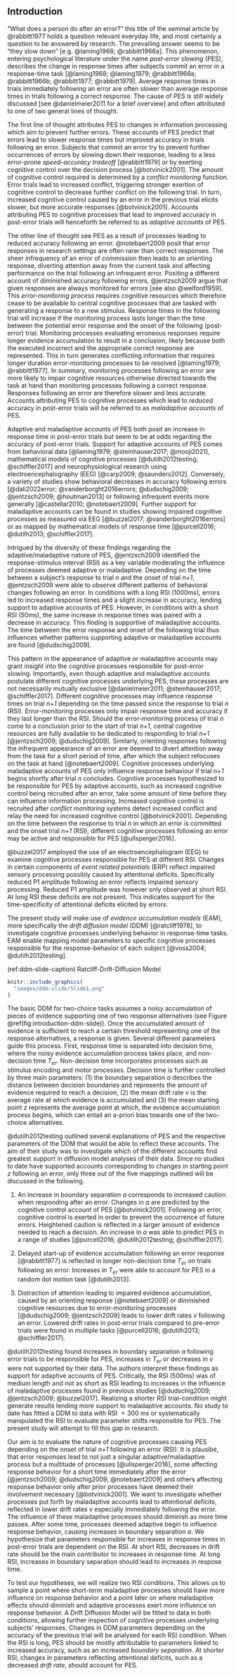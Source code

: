 ## Introduction
"What does a person do after an error?" this title of the seminal article by @rabbitt1977 holds a question relevant everyday life, and most certainly a question to be answered by research. The prevailing answer seems to be "they slow down" [e.g. @laming1968; @rabbitt1966a]. This phenomenon, entering psychological literature under the name _post-error slowing_ (PES), describes the change in response times after subjects commit an error in a response-time task [@laming1968; @laming1979; @rabbitt1966a; @rabbitt1966b; @rabbitt1977; @rabbitt1979]. Average response times in trials immediately following an error are often slower than average response times in trials following a correct response. The cause of PES is still widely discussed [see @danielmeier2011 for a brief overview] and often attributed to one of two general lines of thought.

The first line of thought attributes PES to changes in information processing which aim to prevent further errors. These accounts of PES predict that errors lead to slower response times but improved accuracy in trials following an error. Subjects that commit an error try to prevent further occurrences of errors by slowing down their response, leading to a less error-prone _speed-accuracy tradeoff_ [@rabbitt1979] or by exerting cognitive control over the decision process [@botvinick2001]. The amount of cognitive control required is determined by a _conflict monitoring_ function. Error trials lead to increased conflict, triggering stronger exertion of cognitive control to decrease further conflict on the following trial. In turn, increased cognitive control caused by an error in the previous trial elicits slower, but more accurate responses [@botvinick2001]. Accounts attributing PES to cognitive processes that lead to _improved_ accuracy in post-error trials will henceforth be referred to as _adaptive accounts_ of PES.

The other line of thought see PES as a result of processes leading to reduced accuracy following an error. @notebaert2009 posit that error responses in research settings are often rarer than correct responses. The sheer infrequency of an error of commission then leads to an orienting response, diverting attention away from the current task and affecting performance on the trial following an infrequent error. Positing a different account of diminished accuracy following errors, @jentzsch2009 argue that given responses are always monitored for errors [see also @welford1959]. This _error-monitoring process_ requires cognitive resources which therefore cease to be available to central cognitive processes that are tasked with generating a response to a new stimulus. Response times in the following trial will increase if the monitoring process lasts longer than the time between the potential error response and the onset of the following (post-error) trial. Monitoring processes evaluating erroneous responses require longer evidence accumulation to result in a conclusion, likely because both the executed incorrect and the appropriate correct response are represented. This in turn generates conflicting information that requires longer duration error-monitoring processes to be resolved [@laming1979; @rabbitt1977]. In summary, monitoring processes following an error are more likely to impair cognitive resources otherwise directed towards the task at hand than monitoring processes following a correct response. Responses following an error are therefore slower and less accurate. Accounts attributing PES to cognitive processes which lead to _reduced_ accuracy in post-error trials will be referred to as _maladaptive accounts_ of PES.

Adaptive and maladaptive accounts of PES both posit an increase in response time in post-error trials but seem to be at odds regarding the accuracy of post-error trials. Support for adaptive accounts of PES comes from behavioral data [@laming1979; @steinhauser2017; @mooji2021], mathematical models of cognitive processes [@dutilh2012testing; @schiffler2017] and neurophysiological research using electroencephalography (EEG) [@carp2009; @saunders2012]. Conversely, a variety of studies show behavioral decreases in accuracy following errors [@dali2022error; @vanderborght2016errors; @dudschig2009; @jentzsch2009; @houtman2013] or following infrequent events more generally [@castellar2010; @notebaert2009]. Further support for maladaptive accounts can be found in studies showing impaired cognitive processes as measured via EEG [@buzzel2017; @vanderborght2016errors] or as mapped by mathematical models of response time [@purcell2016; @dutilh2013; @schiffler2017].
<!-- - false correct feedback leading to faster rt, reflecting cognitive control accounts [@saunders] **leaving this in here, because I grouped him with eeg stuff, which isnt his strongers point. the argument outlined here is true reason** -->
<!-- - impaired sensory processing P1 [@buzzel2017] and N1 [@vanderborght2016errors] -->
<!-- - reduced accuracy following infrequent events  -->
<!-- - reduced accuracy in post-error trials [@dali2022error; @vanderborght2016errors; @dudschig2009; @jentzsch2009; @houtman2013] -->

Intrigued by the diversity of these findings regarding the adaptive/maladaptive nature of PES, @jentzsch2009 identified the response-stimulus interval (RSI) as a key variable moderating the influence of processes deemed adaptive or maladaptive. Depending on the time between a subject's response to trial _n_ and the onset of trial _n+1_, @jentzsch2009 were able to observe different patterns of behavioral changes following an error. In conditions with a long RSI (1000ms), errors led to increased response times and a slight increase in accuracy, lending support to adaptive accounts of PES. However, in conditions with a short RSI (50ms), the same increase in response times was paired with a decrease in accuracy. This finding is supportive of maladaptive accounts. The time between the error response and onset of the following trial thus influences whether patterns supporting adaptive or maladaptive accounts are found [@dudschig2009].
<!-- The same pattern of shorter RSI leading to decreases in accuracy, while longer RSI led to increases or significantly smaller accuracy losses was replicated for four different levels of RSI [@dudschig2009]. -->

This pattern in the appearance of adaptive or maladaptive accounts may grant insight into the cognitive processes responsible for post-error slowing. Importantly, even though adaptive and maladaptive accounts postulate different cognitive processes underlying PES, these processes are not necessarily mutually exclusive [@danielmeier2011; @steinhauser2017; @schiffler2017]. Different cognitive processes may influence response times on trial _n+1_ depending on the time passed since the response to trial _n_ (RSI). Error-monitoring processes only impair response time and accuracy if they last longer than the RSI. Should the error-monitoring process of trial _n_ come to a conclusion prior to the start of trial _n+1_, central cognitive resources are fully available to be dedicated to responding to trial _n+1_ [@jentzsch2009; @dudschig2009]. Similarly, orienting responses following the infrequent appearance of an error are deemed to divert attention away from the task for a short period of time, after which the subject refocuses on the task at hand [@notebaert2009]. Cognitive processes underlying maladaptive accounts of PES only influence response behaviour if trial _n+1_ begins shortly after trial _n_ concludes. Cognitive processes hypothesized to be responsible for PES by adaptive accounts, such as increased cognitive control being recruited after an error, take some amount of time before they can influence information processing. Increased cognitive control is recruited after _conflict monitoring_ systems detect increased conflict and relay the need for increased cognitive control [@botvinick2001].  Depending on the time between the response to trial _n_ in which an error is committed and the onset trial _n+1_ (RSI), different cognitive processes following an error may be active and responsible for PES [@ullsperger2016]. 

@buzzel2017 employed the use of an electroencephalogram (EEG) to examine cognitive processes responsible for PES at different RSI. Changes in certain components of _event related potentials_ (ERP) reflect impaired sensory processing possibly caused by attentional deficits. Specifically reduced P1 amplitude following an error reflects impaired sensory processing. Reduced P1 amplitude was however only observed at short RSI. At long RSI these deficits are not present. This indicates support for the time-specificity of attentional deficits elicited by errors. 
<!-- **add second (li et al.?) EEG supporting study here** -->

<!-- Because my supervisor won't let me use EEG to investigate my hypothesis... -->
The present study will make use of _evidence accumulation models_ (EAM), more specifically the _drift diffusion model_ (DDM) [@ratcliff1978], to investigate cognitive processes underlying behavior in response-time tasks. EAM enable mapping model parameters to specific cognitive processes responsible for the response-behavior of each subject [@voss2004; @dutilh2012testing]. 
<!-- Response times and accuracy can be entered into the model jointly, avoiding speed-accuracy tradeoff issues regarding the separate interpretation of response time and accuracy [@wagenmakers2007; @wickelgren1977]. --> 

<!-- **move this following section to discussion?** -->
<!-- In order to be comparable to previous research on PES using EAM [@purcell2016; @dutilh2012testing; @dutilh2013; @schiffler2017], this study will focus on modeling response data using the DDM. Recent publications have however pointed to potential issues arising with fitting DDM to PES data and have suggested using _linear ballistic accumulator_ (LBA) modeling [@brown2008] to avoid misfits [@damaso2022]. Future research will aim to compare DDM and LBA fitted to behavioral data and further investigate possible benefits and drawbacks of each mode of analysis. To reduce the scope of this body of work, all EAM analysis will be conducted using the DDM. -->

(ref:ddm-slide-caption) Ratcliff-Drift-Diffusion Model

```r
knitr::include_graphics(
  "images/ddm-slide/Slide1.png"
)
```

<!-- ![Ratcliff-Drift-Diffusion Model](images/ddm-slide/Slide1.png) -->
<!-- old/basic way of including images -->

The basic DDM for two-choice tasks assumes a noisy accumulation of pieces of evidence supporting one of two response alternatives (see Figure \@ref(fig:introduction-ddm-slide)). Once the accumulated amount of evidence is sufficient to reach a certain threshold representing one of the response alternatives, a response is given. Several different parameters guide this process. First, response time is separated into decision time, where the noisy evidence accumulation process takes place, and non-decision time $T_{er}$. Non-decision time incorporates processes such as stimulus encoding and motor processes. Decision time is further controlled by three main parameters: (1) the boundary separation $a$ describes the distance between decision boundaries and represents the amount of evidence required to reach a decision, (2) the mean drift rate $v$ is the average rate at which evidence is accumulated and (3) the mean starting point _z_ represents the average point at which, the evidence accumulation process begins, which can entail an a-priori bias towards one of the two-choice alternatives.
<!-- Further parameters of across-trial variability are added to reflect changes in diffusion model parameters over time. Variability of the starting point _s~z~_ accounts for differences in a-priori bias towards one response alternative across trials [@laming1968; @ratcliff1998]. Variability of drift rate $\eta$ reflects changes in drift rate across trials and allows the model to account for systematic differences between trials, such as error responses being systematically faster than correct responses [@ratcliff1978; @ratcliff1998]. Finally, variability of non-decision time _s~t~_ reflects fluctuations in the duration of encoding or motor-execution processes across trials. **I won't use full ddm, no need to explain it. But move that to discussion!**  -->

@dutilh2012testing outlined several explanations of PES and the respective parameters of the DDM that would be able to reflect these accounts. The aim of their study was to investigate which of the different accounts find greatest support in diffusion model analyses of their data. Since no studies to date have supported accounts corresponding to changes in starting point _z_ following an error, only three out of the five mappings outlined will be discussed in the following.

(1) An increase in boundary separation $a$ corresponds to increased caution when responding after an error. Changes in $a$ are predicted by the cognitive control account of PES [@botvinick2001]. Following an error, cognitive control is exerted in order to prevent the occurrence of future errors. Heightened caution is reflected in a larger amount of evidence needed to reach a decision. An increase in $a$ was able to predict PES in a range of studies [@purcell2016; @dutilh2012testing; @schiffler2017].

(2) Delayed start-up of evidence accumulation following an error response [@rabbitt1977] is reflected in longer non-decision time $T_{er}$ on trials following an error. Increases in $T_{er}$ were able to account for PES in a random dot motion task [@dutilh2013].

(3) Distraction of attention leading to impaired evidence accumulation, caused by an orienting response [@notebaert2009] or diminished cognitive resources due to error-monitoring processes [@dudschig2009; @jentzsch2009] leads to lower drift rates $v$ following an error. Lowered drift rates in post-error trials compared to pre-error trials were found in multiple tasks [@purcell2016; @dutilh2013; @schiffler2017].


@dutilh2012testing found increases in boundary separation $a$ following error trials to be responsible for PES, increases in $T_{er}$ or decreases in $v$ were not supported by their data. The authors interpret these findings as support for adaptive accounts of PES. Critically, the RSI (500ms) was of medium length and not as short as RSI leading to increases in the influence of maladaptive processes found in previous studies [@dudschig2009; @jentzsch2009; @buzzel2017]. Realizing a shorter RSI trial-condition might generate results lending more support to maladaptive accounts. No study to date has fitted a DDM to data with RSI\ $< 300$ ms or systematically manipulated the RSI to evaluate parameter shifts responsible for PES. The present study will attempt to fill this gap in research. 

Our aim is to evaluate the nature of cognitive processes causing PES depending on the onset of trial _n+1_ following an error (RSI). It is plausibe, that error responses lead to not just a singular adaptive/maladaptive process but a multitude of processes [@ullsperger2016], some affecting response behavior for a short time immediately after the error [@jentzsch2009; @dudschig2009; @notebaert2009] and others affecting response behavior only after prior processes have deemed their involvement necessary [@botvinick2001]. We want to investigate whether processes put forth by maladaptive accounts lead to attentional deficits, reflected in lower drift rates $v$ especially immediately following the error. The influence of these maladaptive processes should diminish as more time passes. After some time, processes deemed adaptive begin to influence response behavior, causing increases in boundary separation $a$. We hypothesize that parameters responsible for increases in response times in post-error trials are dependent on the RSI. At short RSI, decreases in drift rate should be the main contributor to increases in response time. At long RSI, increases in boundary separation should lead to increases in respose time.

To test our hypotheses, we will realize two RSI conditions. This allows us to sample a point where short-term maladaptive processes should have more influence on response behavior and a point later on where maladaptive effects should diminish and adaptive processes exert more influence on response behavior. A Drift Diffusion Model will be fitted to data in both conditions, allowing further inspection of cognitive processes underlying subjects' responses. Changes in DDM parameters depending on the accuracy of the previous trial will be analysed for each RSI condition. When the RSI is long, PES should be mostly attributable to parameters linked to increased accuracy, such as an increased _boundary separation_.  At shorter RSI, changes in parameters reflecting attentional deficits, such as a decreased _drift rate_, should account for PES.
<!-- **say something about ndt here? keep model problems with this in mind!** -->

<!-- While changes in _T~er~_ are not strictly adaptive or maladaptive in the sense that they influence post-error accuracy, increased non-decision time following error trials should primarily be found at short RSI. **maybe just discuss this later** -->

<!-- OLD OUTLINE - WORKED THROUGH ALL POINTS -->
<!-- - outline that changes in accuracy seem to be the determining factor -->
<!-- - shine light on findings of changes in accuracy following an error -->
<!-- - rsi can account for diverging findings  -->
<!-- - introduce rsi, show the studies -->
<!-- - introduce idea, that multiple cause of pes can be active at same time -->
<!-- - introduce specific idea of processes attributing to rsi are active/influential at different timepoints following error commission -->
<!-- - depending on onset of trial, rt and acc should be influenced in following ways -->
<!-- - introduce ddm as model able to explain cognitive processes/parameters -->

<!-- ## Outline Intro: -->
<!-- - introduce PES CHECK -->
<!-- - introduce adaptive/maladaptive accounts of PES CHECK -->
<!-- - get reader used to thinking about changes in rt and acc after error -->
<!-- - introduce RSI as important variable -->
<!-- - overview past research manipulating rsi -->
<!-- - introduce my plan (rsi mani checked with DDM) -->
<!-- - why is my plan new? -> DDM and manipulation of RSI never combined -->
<!-- - introduce DDM -->
<!-- - introduce past research of ddm -->

